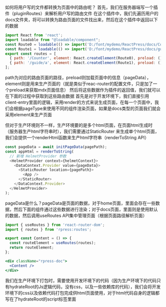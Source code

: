 如何将用户写的文件都转换为页面中的路由呢？
首先，我们在服务器端写一个插件（pluginRoutes）来解析用户写的路由文件
在这个插件中，我们先遍历用户的docs文件夹，将可以转换为路由页面的文件找出来，然后在这个插件中返回以下的数据
```javascript
import React from 'react';
import loadable from "@loadable/component";
const Route0 = loadable(() => import('D:/font/mydemo/ReactPress/docs/Counter.tsx'));
const Route1 = loadable(() => import('D:/font/mydemo/ReactPress/docs/guide/a.jsx'));
export const routes = [
  { path: '/Counter', element: React.createElement(Route0), preload: () => import('D:/font/mydemo/ReactPress/docs/Counter.tsx') },
  { path: '/guide/a', element: React.createElement(Route1), preload: () => import('D:/font/mydemo/ReactPress/docs/guide/a.jsx') },
];
```
path为对应的路由页面的路径，preload则加载页面中的信息（pageData），element则是用来生产页面的（就是类似于reac-router的配置文件，只是加了一个preload来获取mdx页面信息）
然后将这些数据作为插件的返回值，我们就可以在下面的过程中获取到这些路由数据
首先是对于开发环境下，我们直接引用client-entry里面的逻辑，采用render的方式来说生成页面，在每一个页面中，我们会根据pageType来使用不同的组件渲染页面，如果是docs类型的页面我们就会采用element来生产页面

但对于生产环境则不一样，生产环境要的是多个html页面，在页面html生成时（服务器生产html字符串时），我们需要通过StaticRouter 来生成单个html页面，我们会提供一个renderHtml函数来生产html字符串（renderToString API）
```javascript
const pageData = await initPageData(pagePath);
const appHtml = renderToString(
  // 新增 HelmetProvider 参数
  <HelmetProvider context={helmetContext}>
    <DataContext.Provider value={pageData}>
      <StaticRouter location={pagePath}>
        <App />
      </StaticRouter>
    </DataContext.Provider>
  </HelmetProvider>
);
```
pageData是什么？pageData是页面的数据，对于home页面，里面会存在一些数据，然后下面的组件通过这些数据进行渲染；对于docs页面，里面则是使用默认的数据，然后调用useRoutes API集中管理页面（根据页面路径解析页面）
```jsx
import { useRoutes } from 'react-router-dom';
import { routes } from 'rpress:routes';

export const Content = () => {
  const routeElement = useRoutes(routes);
  return routeElement;
};

<div className="rpress-doc">
  <Content />
</div>
```
我们在生产环境下打包时，需要使用开发环境下的代码（因为生产环境下的代码只有hydrateRoot的Js逻辑代码，没有css，以及一些依赖库的代码），我们会将开发环境下的css以及依赖代码打包完成供html页面使用，对于html代码自身的逻辑都写在了hydrateRoot的script标签里面
